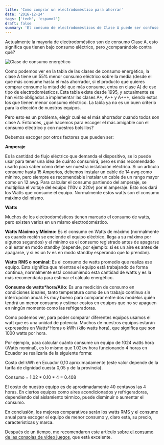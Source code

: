 ```yaml
---
title: 'Como comprar un electrodoméstico para ahorrar'
date: '2016-12-24'
tags: ['tech', 'espanol']
draft: false
summary: 'El consumo de electrodomésticos de Clase A puede ser confuso. Es mejor considerar el amperaje, watts RMS y consumo anual para elegir el más eficiente y económico.'
---
```


Actualmente la mayoría de electrodoméstico son de consumo Clase A, esto significa que tienen bajo consumo eléctrico, pero ¿comparándolo contra qué?

![Clase de consumo energético](/static/images/content/2023/como-comprar-un-electrodomestico-para-ahorrar/original.jpg)

Como podemos ver en la tabla de las clases de consumo energético, la clase A tiene un 55% menor consumo eléctrico sobre la media (desde el que más consume hasta el más ahorrador, si el producto que quieres comprar consume la mitad del que más consume, entra en clase A) de ese tipo de electrodomésticos. Esta tabla existe desde 1995, y actualmente se han visto obligados a implementar las clases A+, A++ y A+++, siendo estos los que tienen menor consumo eléctrico. La tabla ya no es un buen criterio para la elección de nuestros equipos.

Pero esto es un problema, elegir cuál es el más ahorrador cuando todos son clase A. Entonces, ¿qué hacemos para escoger el más amigable con el consumo eléctrico y con nuestros bolsillos?

Debemos escoger por otros factores que pueden ser:

**Amperaje**

Es la cantidad de flujo eléctrico que demanda el dispositivo, se lo puede usar para tener una idea de cuánto consumirá, pero es más recomendado usarlo para saber cómo debe ser nuestra instalación eléctrica. Si un artículo consume hasta 15 Amperios, debemos instalar un cable de 14 awg como mínimo, pero siempre es recomendable instalar un cable de un rango mayor como un 12 awg. Para calcular el consumo partiendo del amperaje, se multiplica el voltaje del equipo (110v o 220v) por el amperaje. Esto nos dará los Watts que consume el equipo. Normalmente estos watts son el consumo máximo del mismo.

**Watts**

Muchos de los electrodomésticos tienen marcado el consumo de watts, pero existen varios en un mismo electrodoméstico.

**Watts Máximo y Mínimo:** Es el consumo en Watts de máximo (normalmente es cuando recién se enciende el equipo eléctrico, llega a su máximo por algunos segundos) y el mínimo es el consumo registrado antes de apagarse o al estar en modo standby (depende, por ejemplo: si es un aire es antes de apagarse, y si es un tv es en modo standby esperando que lo prendan).

**Watts RMS o nominal:** Es el consumo de watts promedio que realiza ese equipo. Esto significa que mientras el equipo está trabajando de forma continua, normalmente está consumiendo esta cantidad de watts y es la más recomendada para estimar el cálculo energético.

**Consumo de watts\*hora/Año:** Es una medición de consumo en condiciones ideales, tanto temperatura como de un trabajo continuo sin interrupción anual. Es muy bueno para comparar entre dos modelos quién tendrá un menor consumo y estimar costos en equipos que no se apaguen en ningún momento como las refrigeradoras.

Como podemos ver, para poder comparar diferentes equipos usamos el watt que es una unidad de potencia. Muchos de nuestros equipos estarán expresados en Watts\*Horas o kWh (kilo watts hora), que significa que son 1000 watts por hora.

Por ejemplo, para calcular cuánto consume un equipo de 1024 watts hora (Watts nominal), es lo mismo que 1.02kw hora funcionando 4 horas en Ecuador se realizaría de la siguiente forma:

Costo del kWh en Ecuador 0,10 aproximadamente (este valor depende de la tarifa de dignidad cuesta 0,05 y de la provincia).

Consumo = 1.02 \* 0.10 \* 4 = 0.408

El costo de nuestro equipo es de aproximadamente 40 centavos las 4 horas. En ciertos equipos como aires acondicionados y refrigeradoras, dependiendo del aislamiento térmico, puede disminuir o aumentar el consumo.

En conclusión, los mejores comparativos serán los watts RMS y el consumo anual para escoger el equipo de menor consumo y, claro está, su precio, características y marca.

Después de un tiempo, me recomendaron este artículo [sobre el consumo de las consolas de video juegos](https://www.companias-de-luz.com/segundas-versiones-videoconsolas/), que está excelente.
